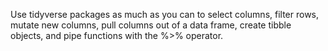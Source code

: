 Use tidyverse packages as much as you can to select columns, filter rows, mutate new columns, pull columns out of a data frame, create tibble objects, and pipe functions with the %>% operator.